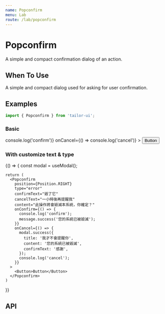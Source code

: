 ```yaml
---
name: Popconfirm
menu: Lab
route: /lab/popconfirm
---
```



# Popconfirm

A simple and compact confirmation dialog of an action.

## When To Use

A simple and compact dialog used for asking for user confirmation.

## Examples

```js
import { Popconfirm } from 'tailor-ui';
```

### Basic

<Playground>
  <Popconfirm
    position={Position.RIGHT}
    content="Are you sure to delete this todo?"
    onConfirm={() => console.log('confirm')}
    onCancel={() => console.log('cancel')}
  >
    <Button>Button</Button>
  </Popconfirm>
</Playground>

### With customize text & type

<Playground>
  {() => {
    const modal = useModal();

    return (
      <Popconfirm
        position={Position.RIGHT}
        type="error"
        confirmText="毀了它"
        cancelText="一小時後再提醒我"
        content="此操作將會毀滅本系統，你確定？"
        onConfirm={() => {
          console.log('confirm');
          message.success('您的系統已被毀滅');
        }}
        onCancel={() => {
          modal.success({
            title: '我才不會提醒你',
            content: '您的系統已被毀滅',
            confirmText: '感謝',
          });
          console.log('cancel');
        }}
      >
        <Button>Button</Button>
      </Popconfirm>
    )

}}

</Playground>

## API

<PropsTable of={Popconfirm} />
